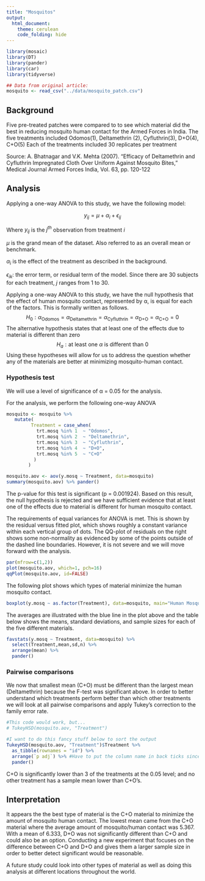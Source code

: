 ```yaml
---
title: "Mosquitos"
output: 
  html_document:
    theme: cerulean
    code_folding: hide
---
```



```r
library(mosaic)
library(DT)
library(pander)
library(car)
library(tidyverse)

## Data from original article:
mosquito <- read_csv("../data/mosquito_patch.csv") 

```

## Background

Five pre-treated patches were compared to to see which material did the best in reducing mosquito human contact for the Armed Forces in India. The five treatments included Odomos(1), Deltamethrin (2), Cyfluthrin(3), D+O(4), C+O(5) Each of the treatments included 30 replicates per treatment

Source: A. Bhatnagar and V.K. Mehta (2007). "Efficacy of Deltamethrin and Cyfluthrin Impregnated Cloth Over Uniform Against Mosquito Bites," Medical Journal Armed Forces India, Vol. 63, pp. 120-122

<!-- ## The Data -->

<!-- ```{r, out.width=300} -->
<!-- #Show the full width of the "Wide" version of the late data: -->
<!-- pander(mosquito, split.tables = Inf) -->
<!-- ``` -->


## Analysis

Applying a one-way ANOVA to this study, we have the following model:

$$
y_{ij} = \mu + \alpha_i + \epsilon_{ij}
$$

Where 
$y_{ij}$ is the $j^{th}$ observation from treatment $i$

$\mu$ is the grand mean of the dataset. Also referred to as an overall mean or benchmark.

$\alpha_i$ is the effect of the treatment as described in the background.

$\epsilon_{ik}$: the error term, or residual term of the model. Since there are 30 subjects for each treatment, $j$ ranges from 1 to 30.

Applying a one-way ANOVA to this study, we have the null hypothesis that the effect of human mosquito contact, represented by α, is equal for each of the factors. This is formally written as follows.
$$ H_0:\alpha_\text{Odomos} = \alpha_\text{Deltamethrin} = \alpha_\text{Cyfluthrin} = \alpha_\text{D+O} = \alpha_\text{C+O} = 0 $$
The alternative hypothesis states that at least one of the effects due to material is different than zero
$$ H_a: \text{at least one } \alpha \text{ is different than 0} $$
Using these hypotheses will allow for us to address the question whether any of the materials are better at minimizing mosquito-human contact.

### Hypothesis test

We will use a level of significance of α = 0.05 for the analysis.

For the analysis, we perform the following one-way ANOVA

```r
mosquito <- mosquito %>% 
   mutate(
         Treatment = case_when(
           trt.mosq %in% 1  ~ "Odomos",
           trt.mosq %in% 2  ~ "Deltamethrin",
           trt.mosq %in% 3  ~ "Cyfluthrin",
           trt.mosq %in% 4  ~ "D+O",
           trt.mosq %in% 5  ~ "C+O"
          )
        )

mosquito.aov <- aov(y.mosq ~ Treatment, data=mosquito)
summary(mosquito.aov) %>% pander()
```

The p-value for this test is significant (p = 0.001924).  Based on this result, the null hypothesis is rejected and we have sufficient evidence that at least one of the effects due to material is different for human mosquito contact.

The requirements of equal variances for ANOVA is met.  This is shown by the residual versus fitted plot, which shows roughly a constant variance within each vertical group of dots.  The QQ-plot of residuals on the right shows some non-normality as evidenced by some of the points outside of the dashed line boundaries. However, it is not severe and we will move forward with the analysis.  

```r
par(mfrow=c(1,2))
plot(mosquito.aov, which=1, pch=16)
qqPlot(mosquito.aov, id=FALSE)
```
   
The following plot shows which types of material minimize the human mosquito contact.

```r
boxplot(y.mosq ~ as.factor(Treatment), data=mosquito, main="Human Mosquito Contact Based on Type of Material", xlab ="Treatment", ylab = "Amount of Mosquito Human Contact")
```

The averages are illustrated with the blue line in the plot above and the table below shows the means, standard deviations, and sample sizes for each of the five different materials.
```r
favstats(y.mosq ~ Treatment, data=mosquito) %>% 
  select(Treatment,mean,sd,n) %>% 
  arrange(mean) %>% 
  pander()
```

### Pairwise comparisons

We now that smallest mean (C+O) must be different than the largest mean (Deltamethrin) because the F-test was significant above. In order to better understand which treatments perform better than which other treatments we will look at all pairwise comparisons and apply Tukey's correction to the family error rate.

```r
#This code would work, but...
# TukeyHSD(mosquito.aov, "Treatment")

#I want to do this fancy stuff below to sort the output
TukeyHSD(mosquito.aov, "Treatment")$Treatment %>% 
  as_tibble(rownames = "id") %>% 
  arrange(`p adj`) %>% #Have to put the column name in back ticks since it has a space
  pander() 
```

C+O is significantly lower than 3 of the treatments at the 0.05 level; and no other treatment has a sample mean lower than C+O's.

## Interpretation

It appears the the best type of material is the C+O material to minimize the amount of mosquito human contact.  The lowest mean came from the C+O material where the average amount of mosquito/human contact was 5.367. With a mean of 6.333, D+O was not significantly different than C+O and could also be an option. Conducting a new experiment that focuses on the difference between C+O and D+O and gives them a larger sample size in order to better detect significant would be reasonable. 

A future study could look into other types of material as well as doing this analysis at different locations throughout the world.  